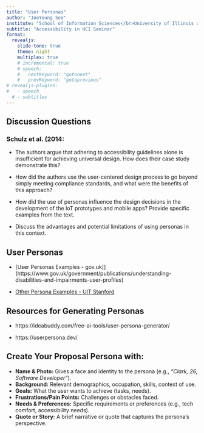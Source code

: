 ```yaml
---
title: "User Personas"
author: "JooYoung Seo"
institute: "School of Information Sciences</br>University of Illinois at Urbana-Champaign"
subtitle: "Accessibility in HCI Seminar"
format:
  revealjs:
    slide-tone: true
    theme: night
    multiplex: true
    # incremental: true
    # speech:
    #   nextKeyword: "gotonext"
    #   prevKeyword: "gotoprevious"
# revealjs-plugins:
#   - speech
  # - subtitles
---
```


## Discussion Questions

### Schulz et al. (2014:

* The authors argue that adhering to accessibility guidelines alone is insufficient for achieving universal design. How does their case study demonstrate this?

* How did the authors use the user-centered design process to go beyond simply meeting compliance standards, and what were the benefits of this approach?

* How did the use of personas influence the design decisions in the development of the IoT prototypes and mobile apps? Provide specific examples from the text.

* Discuss the advantages and potential limitations of using personas in this context.

## User Personas

* [User Personas Examples - gov.uk]](https://www.gov.uk/government/publications/understanding-disabilities-and-impairments-user-profiles)

* [Other Persona Examples - UIT Stanford](https://uit.stanford.edu/accessibility/design-personas#:~:text=The%20Office%20for%20Digital%20Accessibility,and%20permanent%20or%20situational%20impairments)


## Resources for Generating Personas

* https://ideabuddy.com/free-ai-tools/user-persona-generator/

* https://userpersona.dev/

## Create Your Proposal Persona with:

- **Name & Photo:** Gives a face and identity to the persona (e.g., *“Clark, 26, Software Developer”*).  
- **Background:** Relevant demographics, occupation, skills, context of use.  
- **Goals:** What the user wants to achieve (tasks, needs).  
- **Frustrations/Pain Points:** Challenges or obstacles faced.  
- **Needs & Preferences:** Specific requirements or preferences (e.g., tech comfort, accessibility needs).  
- **Quote or Story:** A brief narrative or quote that captures the persona’s perspective.